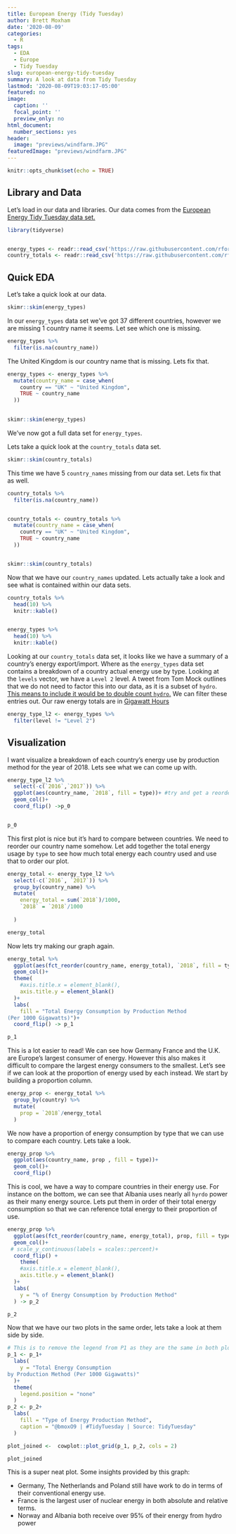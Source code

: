 ```yaml
---
title: European Energy (Tidy Tuesday)
author: Brett Moxham
date: '2020-08-09'
categories:
  - R
tags:
  - EDA
  - Europe
  - Tidy Tuesday
slug: european-energy-tidy-tuesday
summary: A look at data from Tidy Tuesday
lastmod: '2020-08-09T19:03:17-05:00'
featured: no
image:
  caption: ''
  focal_point: ''
  preview_only: no
html_document:
  number_sections: yes
header:
  image: "previews/windfarm.JPG"
featuredImage: "previews/windfarm.JPG"
---
```


```r
knitr::opts_chunk$set(echo = TRUE)
```

## Library and Data

Let's load in our data and libraries. Our data comes from the [European Energy Tidy Tuesday data set.](https://github.com/rfordatascience/tidytuesday/blob/master/data/2020/2020-08-04/readme.md)

```r
library(tidyverse)


energy_types <- readr::read_csv('https://raw.githubusercontent.com/rfordatascience/tidytuesday/master/data/2020/2020-08-04/energy_types.csv')
country_totals <- readr::read_csv('https://raw.githubusercontent.com/rfordatascience/tidytuesday/master/data/2020/2020-08-04/country_totals.csv')


```


## Quick EDA

Let's take a quick look at our data. 


```r
skimr::skim(energy_types)
```

In our `energy_types` data set we've got 37 different countries, however we are missing 1 country name it seems. Let see which one is missing. 


```r
energy_types %>% 
  filter(is.na(country_name))

```

The United Kingdom is our country name that is missing. Lets fix that. 


```r
energy_types <- energy_types %>% 
  mutate(country_name = case_when(
    country == "UK" ~ "United Kingdom",
    TRUE ~ country_name
  ))
    

skimr::skim(energy_types)
```


We've now got a full data set for `energy_types`.



Lets take a quick look at the `country_totals` data set.


```r
skimr::skim(country_totals)
```

This time we have 5 `country_names` missing from our data set. Lets fix that as well.


```r
country_totals %>% 
  filter(is.na(country_name))


country_totals <- country_totals %>% 
  mutate(country_name = case_when(
    country == "UK" ~ "United Kingdom",
    TRUE ~ country_name
  ))


skimr::skim(country_totals)
```



Now that we have our `country_names` updated. Lets actually take a look and see what is contained within our data sets.



```r
country_totals %>% 
  head(10) %>% 
  knitr::kable()


energy_types %>% 
  head(10) %>% 
  knitr::kable()
```


Looking at our `country_totals` data set, it looks like we have a summary of a country's energy export/import. Where as the `energy_types` data set contains a breakdown of a country actual energy use by type. Looking at the `levels` vector, we have a `Level 2` level. A tweet from Tom Mock outlines that we do not need to factor this into our data, as it is a subset of `hydro`. [This means to include it would be to double count `hydro`.](https://twitter.com/thomas_mock/status/1290771994192023554) We can filter these entries out. Our raw energy totals are in [Gigawatt Hours](https://github.com/rfordatascience/tidytuesday/blob/master/data/2020/2020-08-04/readme.md)


```r
energy_type_l2 <- energy_types %>% 
  filter(level != "Level 2") 
```




## Visualization

I want visualize a breakdown of each country's energy use by production method for the year of 2018. Lets see what we can come up with. 


```r
energy_type_l2 %>% 
  select(-c(`2016`,`2017`)) %>% 
  ggplot(aes(country_name, `2018`, fill = type))+ #try and get a reorder
  geom_col()+
  coord_flip() ->p_0


p_0
```


This first plot is nice but it's hard to compare between countries. We need to reorder our country name somehow. Let add together the total energy usage by `type` to see how much total energy each country used and use that to order our plot. 


```r
energy_total <- energy_type_l2 %>% 
  select(-c(`2016`, `2017`)) %>% 
  group_by(country_name) %>% 
  mutate(
    energy_total = sum(`2018`)/1000,
    `2018` = `2018`/1000
    
  )

energy_total
```


Now lets try making our graph again.

```r
energy_total %>% 
  ggplot(aes(fct_reorder(country_name, energy_total), `2018`, fill = type))+
  geom_col()+
  theme(
    #axis.title.x = element_blank(),
    axis.title.y = element_blank()
  )+
  labs(
    fill = "Total Energy Consumption by Production Method
(Per 1000 Gigawatts)")+
  coord_flip() -> p_1

p_1
```


This is a lot easier to read! We can see how Germany France and the U.K. are Europe's largest consumer of energy. However this also makes it difficult to compare the largest energy consumers to the smallest. Let's see if we can look at the proportion of energy used by each instead. We start by building a proportion column.

```r
energy_prop <- energy_total %>% 
  group_by(country) %>% 
  mutate(
    prop = `2018`/energy_total
  )
```

We now have a proportion of energy consumption by type that we can use to compare each country. Lets take a look.


```r
energy_prop %>% 
  ggplot(aes(country_name, prop , fill = type))+
  geom_col()+
  coord_flip()
```

This is cool, we have a way to compare countries in their energy use. For instance on the bottom, we can see that Albania uses nearly all `hyrdo` power as their many energy source. Lets put them in order of their total energy consumption so that we can reference total energy to their proportion of use.

```r
energy_prop %>% 
  ggplot(aes(fct_reorder(country_name, energy_total), prop, fill = type))+
  geom_col()+
 # scale_y_continuous(labels = scales::percent)+
  coord_flip() +
    theme(
    #axis.title.x = element_blank(),
    axis.title.y = element_blank()
  )+
  labs(
    y = "% of Energy Consumption by Production Method"
  ) -> p_2

p_2
```

Now that we have our two plots in the same order, lets take a look at them side by side. 

```r
# This is to remove the legend from P1 as they are the same in both plots. As well as change the legend title in p2
p_1 <- p_1+
  labs(
    y = "Total Energy Consumption
by Production Method (Per 1000 Gigawatts)"
  )+
  theme(
    legend.position = "none"
  )
p_2 <- p_2+
  labs(
    fill = "Type of Energy Production Method",
    caption = "@bmoxO9 | #TidyTuesday | Source: TidyTuesday"
  )
```



```r
plot_joined <-  cowplot::plot_grid(p_1, p_2, cols = 2)
```

```r
plot_joined 
```


This is a super neat plot. Some insights provided by this graph:

* Germany, The Netherlands and Poland still have work to do in terms of their conventional energy use.
* France is the largest user of nuclear energy in both absolute and relative terms. 
* Norway and Albania both receive over 95% of their energy from hydro power

